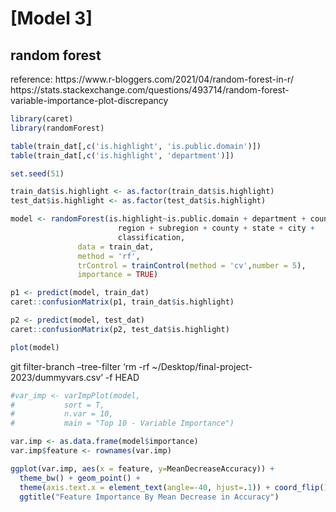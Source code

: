 # [Model 3]


## random forest

reference: https://www.r-bloggers.com/2021/04/random-forest-in-r/
https://stats.stackexchange.com/questions/493714/random-forest-variable-importance-plot-discrepancy


```r
library(caret)
library(randomForest)

table(train_dat[,c('is.highlight', 'is.public.domain')])
table(train_dat[,c('is.highlight', 'department')])

set.seed(51)

train_dat$is.highlight <- as.factor(train_dat$is.highlight)
test_dat$is.highlight <- as.factor(test_dat$is.highlight)

model <- randomForest(is.highlight~is.public.domain + department + country +
                        region + subregion + county + state + city +
                        classification, 
               data = train_dat, 
               method = 'rf',
               trControl = trainControl(method = 'cv',number = 5), 
               importance = TRUE)

p1 <- predict(model, train_dat)
caret::confusionMatrix(p1, train_dat$is.highlight)

p2 <- predict(model, test_dat)
caret::confusionMatrix(p2, test_dat$is.highlight)

plot(model)

```

git filter-branch --tree-filter 'rm -rf ~/Desktop/final-project-2023/dummyvars.csv' -f HEAD


```r
#var_imp <- varImpPlot(model,
#           sort = T,
#           n.var = 10,
#           main = "Top 10 - Variable Importance")

var.imp <- as.data.frame(model$importance)
var.imp$feature <- rownames(var.imp) 

ggplot(var.imp, aes(x = feature, y=MeanDecreaseAccuracy)) + 
  theme_bw() + geom_point() + 
  theme(axis.text.x = element_text(angle=-40, hjust=.1)) + coord_flip() +
  ggtitle("Feature Importance By Mean Decrease in Accuracy")

```

